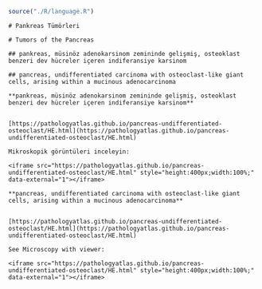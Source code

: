
```r

source("./R/language.R")

```




```asis

# Pankreas Tümörleri

```




```asis

# Tumors of the Pancreas

```






```asis

## pankreas, müsinöz adenokarsinom zemininde gelişmiş, osteoklast benzeri dev hücreler içeren indiferansiye karsinom

```




```asis

## pancreas, undifferentiated carcinoma with osteoclast-like giant cells, arising within a mucinous adenocarcinoma

```




```asis

**pankreas, müsinöz adenokarsinom zemininde gelişmiş, osteoklast benzeri dev hücreler içeren indiferansiye karsinom**


[https://pathologyatlas.github.io/pancreas-undifferentiated-osteoclast/HE.html](https://pathologyatlas.github.io/pancreas-undifferentiated-osteoclast/HE.html)

Mikroskopik görüntüleri inceleyin:

<iframe src="https://pathologyatlas.github.io/pancreas-undifferentiated-osteoclast/HE.html" style="height:400px;width:100%;" data-external="1"></iframe>

```




```asis

**pancreas, undifferentiated carcinoma with osteoclast-like giant cells, arising within a mucinous adenocarcinoma**


[https://pathologyatlas.github.io/pancreas-undifferentiated-osteoclast/HE.html](https://pathologyatlas.github.io/pancreas-undifferentiated-osteoclast/HE.html)

See Microscopy with viewer: 

<iframe src="https://pathologyatlas.github.io/pancreas-undifferentiated-osteoclast/HE.html" style="height:400px;width:100%;" data-external="1"></iframe>

```

